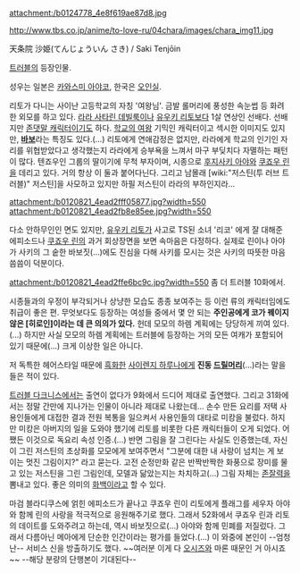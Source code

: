 attachment:/b0124778_4e8f619ae87d8.jpg

http://www.tbs.co.jp/anime/to-love-ru/04chara/images/chara_img11.jpg

天条院 沙姫(てんじょういん さき) / Saki Tenjōin

[[트러블]]의 등장인물.

성우는 일본은 [[카와스미 아야코]], 한국은 [[오인실]].

리토가 다니는 사이난 고등학교의 자칭 '여왕님'. 금발 롤머리에 풍성한 속눈썹 등 화려한 외모를 하고 있다. [[라라 사타린 데빌룩]]이나 [[유우키 리토]]보다 1살 연상인 선배다. 선배지만 [[존댓말 캐릭터]]이기도 하다. [[학교의 여왕]] 기믹인 캐릭터이고 섹시한 이미지도 있지만, '''[[바보]]'''라는 특징도 있다.(...) 리토에게 연애감정은 없지만, 라라에게 학교의 인기인 자리를 위협받았다고 생각했는지 라라에게 승부욕을 느껴서 마구 부딪치다 자멸하는 패턴이 많다. 텐죠우인 그룹의 딸이기에 무척 부자이며, 시종으로 [[후지사키 아야]]와 [[쿠죠우 린]]을 데리고 있다. 거의 항상 이 둘과 붙어다닌다. 그리고 남몰래 [wiki:"저스틴(투 러브 트러블)" 저스틴]을 사모하고 있지만 하필 저스틴이 라라의 부하인지라...

attachment:/b0120821_4ead2fff05877.jpg?width=550
attachment:/b0120821_4ead2fb8e85ee.jpg?width=550
 
다소 안하무인인 면도 있지만, [[유우키 리토]]가 사고로 TS된 소녀 '리코' 에게 잘 대해준 에피소드나 [[쿠죠우 린]]의 과거 회상장면을 보면 속마음은 다정하다. 실제로 린이나 아야가 사키의 그 숱한 바보짓(...)에도 진심을 다해 사키를 모시는 것은 사키의 따뜻한 마음 씀씀이 덕분이다.

attachment:/b0120821_4ead2ffe6bc9c.jpg?width=550
좀 더 트러블 10화에서.

시종들과의 우정이 부각되거나 상냥한 모습도 종종 보여주는 등 이런 류의 캐릭터임에도 취급이 좋은 편. 무엇보다도 등장하는 여성들 중에서 몇 안 되는 '''주인공에게 코가 꿰이지 않은 [히로인]이라는 데 큰 의의가 있다.''' 헌데 모모의 하렘 계획에는 당당하게 끼여 있다.(...) 하지만 사실 모모의 하렘 계획에는 트러블에 등장하는 거의 모든 여캐가 포함되어 있기 때문에(...) 크게 이상한 일은 아니다.

저 독특한 헤어스타일 때문에 [[흑화]]한 [[사이렌지 하루나]]에게 '''진동 [[드릴머리]]'''(...)라는 말을 들은 적이 있다.

[[트러블 다크니스]]에서는 출연이 없다가 9화에서 드디어 제대로 출연했다. 그리고 31화에서는 정말 간만에 지나가는 인물이 아니라 제대로 나왔는데... 손수 만든 요리를 저택 사용인들에게 대접한 결과 전원 복통을 일으켜서 사용인들의 대타로 미캉을 불렀다. 하지만 미캉은 아버지의 일을 도와야 했기에 리토를 비롯한 다른 캐릭터들이 오게 되었다. 어쨌든 이것으로 독요리 속성 인증.(...) 반면 그림을 잘 그린다는 사실도 인증했는데, 자신이 그린 저스틴의 초상화를 모모에게 보여주면서 "그분에 대한 내 사랑이 넘치는 게 보이는 멋진 그림이지?" 라고 묻는다. 고전 순정만화 같은 반짝반짝한 화풍으로 장미를 물고 있는 저스틴을 그린 그림인데, 모델과 닮았는지는 차치하고(...) 그림 자체는 [[존잘]]력을 뽐내고 있다. 좋은 의미의 [[화백]]이라고 할 수 있다.

마검 블라디쿠스에 얽힌 에피소드가 끝나고 쿠죠우 린이 리토에게 플래그를 세우자 아야와 함께 린의 사랑을 적극적으로 응원해주기로 했다. 그래서 52화에서 쿠죠우 린과 리토의 데이트를 도와주려고 하는데, 역시 바보짓으로(...) 아야와 함께 민폐를 저질렀다. 그래서 다름아닌 메아에게 단순한 인간이라는 평가를 들었다.(...) 이 와중에 본인이 --엄청난-- 서비스 신을 방출하기도 했다. ~~여러분 이게 다 [[오시즈]]와 마론 때문인 거 아시죠~~ --해당 분량의 단행본이 기대된다--
